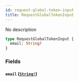 ```yaml
---
id: request-global-token-input
title: RequestGlobalTokenInput
---
```


No description

```graphql
type RequestGlobalTokenInput {
  email: String!
}
```

### Fields

#### `email` ([`String!`](/graphql/scalars/string))
